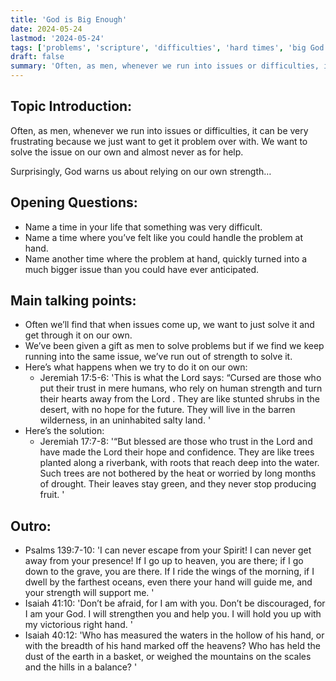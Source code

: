```yaml
---
title: 'God is Big Enough'
date: 2024-05-24
lastmod: '2024-05-24'
tags: ['problems', 'scripture', 'difficulties', 'hard times', 'big God']
draft: false
summary: 'Often, as men, whenever we run into issues or difficulties, it can be very frustrating because we just want to get it problem over with. '
---
```


## Topic Introduction:

Often, as men, whenever we run into issues or difficulties, it can be very frustrating because we just want to get it problem over with. We want to solve the issue on our own and almost never as for help. 

Surprisingly, God warns us about relying on our own strength…

## Opening Questions:

- Name a time in your life that something was very difficult.
- Name a time where you’ve felt like you could handle the problem at hand.
- Name another time where the problem at hand, quickly turned into a much bigger issue than you could have ever anticipated.

## Main talking points:

- Often we’ll find that when issues come up, we want to just solve it and get through it on our own.
- We’ve been given a gift as men to solve problems but if we find we keep running into the same issue, we’ve run out of strength to solve it.
- Here’s what happens when we try to do it on our own:
    - Jeremiah 17:5-6: 'This is what the Lord says: “Cursed are those who put their trust in mere humans, who rely on human strength and turn their hearts away from the Lord . They are like stunted shrubs in the desert, with no hope for the future. They will live in the barren wilderness, in an uninhabited salty land. '
- Here’s the solution:
    - Jeremiah 17:7-8: '“But blessed are those who trust in the Lord and have made the Lord their hope and confidence. They are like trees planted along a riverbank, with roots that reach deep into the water. Such trees are not bothered by the heat or worried by long months of drought. Their leaves stay green, and they never stop producing fruit. '

## Outro:

- Psalms 139:7-10: 'I can never escape from your Spirit! I can never get away from your presence! If I go up to heaven, you are there; if I go down to the grave, you are there. If I ride the wings of the morning, if I dwell by the farthest oceans, even there your hand will guide me, and your strength will support me. '
- Isaiah 41:10: 'Don’t be afraid, for I am with you. Don’t be discouraged, for I am your God. I will strengthen you and help you. I will hold you up with my victorious right hand. '
- Isaiah 40:12: 'Who has measured the waters in the hollow of his hand, or with the breadth of his hand marked off the heavens? Who has held the dust of the earth in a basket, or weighed the mountains on the scales and the hills in a balance? '
